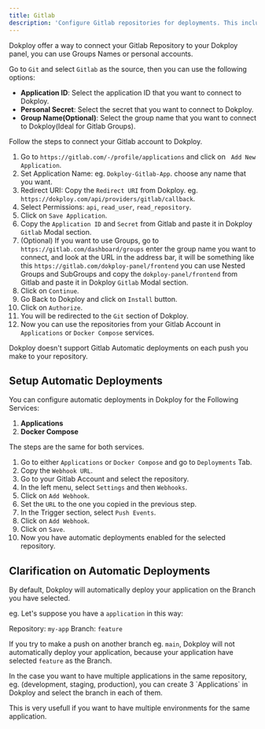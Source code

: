 ```yaml
---
title: Gitlab
description: 'Configure Gitlab repositories for deployments. This includes setting up access tokens, repository names, and branches.'
---
```




Dokploy offer a way to connect your Gitlab Repository to your Dokploy panel, you can use Groups Names or personal accounts.


Go to `Git` and select `Gitlab` as the source, then you can use the following options:

- **Application ID**: Select the application ID that you want to connect to Dokploy.
- **Personal Secret**: Select the secret that you want to connect to Dokploy.
- **Group Name(Optional)**: Select the group name that you want to connect to Dokploy(Ideal for Gitlab Groups).

Follow the steps to connect your Gitlab account to Dokploy.

1. Go to `https://gitlab.com/-/profile/applications` and click on ` Add New Application`.
2. Set Application Name: eg. `Dokploy-Gitlab-App`. choose any name that you want.
3. Redirect URI: Copy the `Redirect URI` from Dokploy. eg. `https://dokploy.com/api/providers/gitlab/callback`.
4. Select Permissions: `api`, `read_user`, `read_repository`.
5. Click on `Save Application`.
6. Copy the `Application ID` and `Secret` from Gitlab and paste it in Dokploy `Gitlab` Modal section.
7. (Optional) If you want to use Groups, go to `https://gitlab.com/dashboard/groups` enter the group name you 
want to connect, and look at the URL in the address bar, it will be something like this 
`https://gitlab.com/dokploy-panel/frontend` you can use Nested Groups and SubGroups and copy the `dokploy-panel/frontend` from Gitlab and paste 
it in Dokploy `Gitlab` Modal section.
8. Click on `Continue`.
9. Go Back to Dokploy and click on `Install` button.
10. Click on `Authorize`.
11. You will be redirected to the `Git` section of Dokploy.
12. Now you can use the repositories from your Gitlab Account in `Applications` or `Docker Compose` services.

<Callout type='warn'>
Dokploy doesn't support Gitlab Automatic deployments on each push you make to your repository.
</Callout>


## Setup Automatic Deployments

You can configure automatic deployments in Dokploy for the Following Services:

1. **Applications**
2. **Docker Compose**

The steps are the same for both services.

1. Go to either `Applications` or `Docker Compose` and go to `Deployments` Tab.
2. Copy the `Webhook URL`.
3. Go to your Gitlab Account and select the repository.
4. In the left menu, select `Settings` and then `Webhooks`.
5. Click on `Add Webhook`.
6. Set the `URL` to the one you copied in the previous step.
7. In the Trigger section, select `Push Events`.
8. Click on `Add Webhook`.
9. Click on `Save`.
10. Now you have automatic deployments enabled for the selected repository.


## Clarification on Automatic Deployments

By default, Dokploy will automatically deploy your application on the Branch you have selected.

eg. Let's suppose you have a `application` in this way:

Repository: `my-app`
Branch: `feature`

If you try to make a push on another branch eg. `main`, Dokploy will not automatically deploy your application, because 
your application have selected `feature` as the Branch.

<Callout>
In the case you want to have multiple applications in the same repository, eg. (development, staging, production), you can create 3 `Applications` in Dokploy
and select the branch in each of them.

This is very usefull if you want to have multiple environments for the same application.
</Callout>